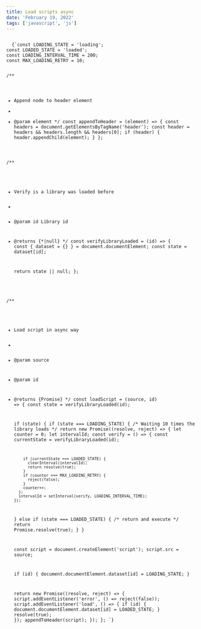 ```yaml
---
title: Load scripts async
date: 'February 19, 2022'
tags: ['javascript', 'js']
---
```


<Code>
  {`const LOADING_STATE = 'loading';
const LOADED_STATE = 'loaded';
const LOADING_INTERVAL_TIME = 200;
const MAX_LOADING_RETRY = 10;

/**
* Append node to header element
*
* @param element
*/
const appendToHeader = (element) => {
  const headers = document.getElementsByTagName('header');
  const header = headers && headers.length && headers[0];
  if (header) {
    header.appendChild(element);
  }
};

/**
* Verify is a library was loaded before
*
* @param id Library id
* @returns {*|null}
*/
const verifyLibraryLoaded = (id) => {
  const { dataset = {} } = document.documentElement;
  const state = dataset[id];

  return state || null;
};

/**
* Load script in async way
*
* @param source
* @param id
* @returns {Promise<boolean>}
*/
const loadScript = (source, id) => {
  const state = verifyLibraryLoaded(id);

  if (state) {
    if (state === LOADING_STATE) {
      /* Waiting 10 times the library loads */
      return new Promise((resolve, reject) => {
        let counter = 0;
        let intervalId;
        const verify = () => {
          const currentState = verifyLibraryLoaded(id);

          if (currentState === LOADED_STATE) {
            clearInterval(intervalId);
            return resolve(true);
          }
          if (counter === MAX_LOADING_RETRY) {
            reject(false);
          }
          counter++;
        };
        intervalId = setInterval(verify, LOADING_INTERVAL_TIME);
      });
    } else if (state === LOADED_STATE) {
      /* return and execute */
      return Promise.resolve(true);
    }
  }

  const script = document.createElement('script');
  script.src = source;

  if (id) {
    document.documentElement.dataset[id] = LOADING_STATE;
  }

  return new Promise((resolve, reject) => {
    script.addEventListener('error', () => reject(false));
    script.addEventListener('load', () => {
      if (id) {
        document.documentElement.dataset[id] = LOADED_STATE;
      }
      resolve(true);
    });
    appendToHeader(script);
  });
};
`}
</Code>
